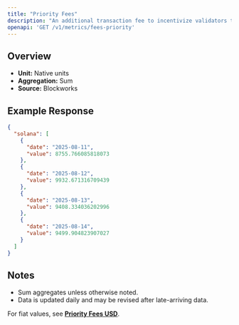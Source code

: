 ```yaml
---
title: "Priority Fees"
description: "An additional transaction fee to incentivize validators to prioritize and execute transactions."
openapi: 'GET /v1/metrics/fees-priority'
---
```


## Overview

- **Unit:** Native units
- **Aggregation:** Sum
- **Source:** Blockworks

## Example Response

```json
{
  "solana": [
    {
      "date": "2025-08-11",
      "value": 8755.766085818073
    },
    {
      "date": "2025-08-12",
      "value": 9932.671316709439
    },
    {
      "date": "2025-08-13",
      "value": 9408.334036202996
    },
    {
      "date": "2025-08-14",
      "value": 9499.904823907027
    }
  ]
}
```

## Notes
- Sum aggregates unless otherwise noted.
- Data is updated daily and may be revised after late-arriving data.


<Note>For fiat values, see **[Priority Fees USD](./fees-priority-usd)**.</Note>